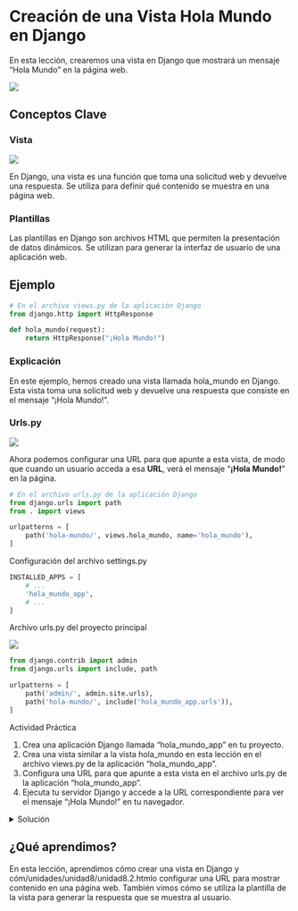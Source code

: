 # Creación de una Vista Hola Mundo en Django

En esta lección, crearemos una vista en Django que mostrará un mensaje "Hola Mundo" en la página web.

![](images/Modelo Template View-3.png){fig-align="center"}

## Conceptos Clave

### Vista

![](images/views.png){fig-align="center"}

En Django, una vista es una función que toma una solicitud web y devuelve una respuesta. Se utiliza para definir qué contenido se muestra en una página web.

### Plantillas

Las plantillas en Django son archivos HTML que permiten la presentación de datos dinámicos. Se utilizan para generar la interfaz de usuario de una aplicación web.

## Ejemplo

``` python
# En el archivo views.py de la aplicación Django
from django.http import HttpResponse

def hola_mundo(request):
    return HttpResponse("¡Hola Mundo!")
```

### Explicación

En este ejemplo, hemos creado una vista llamada hola_mundo en Django. Esta vista toma una solicitud web y devuelve una respuesta que consiste en el mensaje "¡Hola Mundo!".

### Urls.py

![](images/urls.png){fig-align="center"}

Ahora podemos configurar una URL para que apunte a esta vista, de modo que cuando un usuario acceda a esa **URL**, verá el mensaje "**¡Hola Mundo!**" en la página.

``` python
# En el archivo urls.py de la aplicación Django
from django.urls import path
from . import views

urlpatterns = [
    path('hola-mundo/', views.hola_mundo, name='hola_mundo'),
]
```

Configuración del archivo settings.py

``` python
INSTALLED_APPS = [
    # ...
    'hola_mundo_app',
    # ...
]
```

Archivo urls.py del proyecto principal

![](images/urls2.png){fig-align="center"}

``` python
from django.contrib import admin
from django.urls import include, path

urlpatterns = [
    path('admin/', admin.site.urls),
    path('hola-mundo/', include('hola_mundo_app.urls')),
]
```

::: callout-tip
Actividad Práctica

1.  Crea una aplicación Django llamada "hola_mundo_app" en tu proyecto.
2.  Crea una vista similar a la vista hola_mundo en esta lección en el archivo views.py de la aplicación "hola_mundo_app".
3.  Configura una URL para que apunte a esta vista en el archivo urls.py de la aplicación "hola_mundo_app".
4.  Ejecuta tu servidor Django y accede a la URL correspondiente para ver el mensaje "¡Hola Mundo!" en tu navegador.
:::

<details>

<summary>Solución</summary>

**Resumen:**

Hemos creado una vista en Django que muestra el mensaje "¡Hola Mundo!" en la página web.

**Resolución:**

1.  Creamos una vista llamada hola_mundo en views.py.

``` python
# En el archivo views.py de la aplicación "hola_mundo_app"
from django.http import HttpResponse

def hola_mundo_personalizado(request):
    return HttpResponse("¡Hola Mundo Personalizado!")
```

2.  Configuramos una URL para esta vista en urls.py.

``` python
from django.urls import path
from . import views

urlpatterns = [
    path('hola-mundo/', views.hola_mundo_personalizado, name='hola_mundo_personalizado'),
]
```

3.  Accedimos a la URL en un navegador para ver el mensaje.

``` bash
python manage.py runserver
```

4.  Utiliza el navegador para consultar la siguiente url <http://localhost:8000/hola-mundo/>

**Explicación:**

La vista hola_mundo es una función que toma una solicitud web y devuelve una respuesta que contiene el mensaje "¡Hola Mundo!". Configuramos una URL para que los usuarios puedan acceder a esta vista y ver el mensaje en la página.

</details>

## ¿Qué aprendimos?

En esta lección, aprendimos cómo crear una vista en Django y cóm/unidades/unidad8/unidad8.2.htmlo configurar una URL para mostrar contenido en una página web. También vimos cómo se utiliza la plantilla de la vista para generar la respuesta que se muestra al usuario.